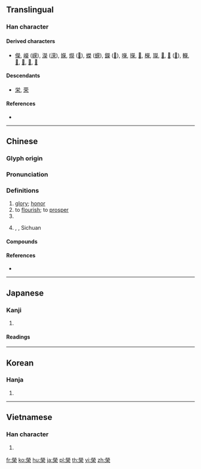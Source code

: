 {{character info/new}}
{{also|荣|栄}}

==Translingual==
{{Han simplified forms|榮|栄|荣}}

===Han character===
{{Han char|rn=75|rad=木|as=10|sn=14|four=99904|canj=FFBD|ids=⿱𤇾木(GJKV),⿱𤇾朩(HT)}}

====Derived characters====
* [[儝]], [[嶸]] ([[嵘]]), [[濚]] ([[溁]]), [[嬫]], [[爃]] ([[𫞡]]), [[蠑]] ([[蝾]]), [[鑅]] ([[𨪪]]), [[㘇]], [[㩞]], [[𠓐]], [[𣞁]], [[𤪤]], [[𦆱]], [[𦾵]] ([[𦴇]]), [[𨏍]], [[𫮴]], [[𬄾]], [[𬧘]], [[𬷷]]

====Descendants====
* [[栄]], [[荣]]

====References====
* {{Han ref|kx=0544.170|dkj=15273|dj=0932.010|hdz=21269.080|uh=69AE|ud=27054|bh=BA61|bd=47713}}

----

==Chinese==
{{zh-forms|s=荣|alt=栄:calligraphic variant}}

===Glyph origin===
{{Han etym}}

===Pronunciation===
{{zh-pron
|m=róng
|c=wing4
|h=pfs=yùng
|md=
|mn=êng
|w=
|mc=y
|oc=y
|cat=n,v,pn
}}

===Definitions===
{{zh-hanzi}}

# [[glory]]; [[honor]]
# to [[flourish]]; to [[prosper]]
# {{surname|lang=zh}}
# {{zh-div|縣}} {{w|Rong County, Sichuan|Rong County}}, {{w|Zigong}}, Sichuan

====Compounds====
{{zh-der|榮寵|榮達|榮光|榮歸|榮華|榮獲|榮枯|榮利|榮名|榮任|榮辱|榮升|榮退|榮銜|榮幸|榮耀|榮膺|榮譽|榮譽軍人|富貴榮華|光榮|尊榮|國家榮譽|共榮辱|哀榮|恩榮宴|夫貴妻榮|偷榮|引以為榮|向榮|得失榮枯|夫榮妻顯|夫榮妻貴|南榮|安富尊榮|光榮榜|晝錦榮歸|殊榮|朝榮夕滅|榮登|榮民節|榮名及親|榮顯|朝榮夕斃|榮譽學位|榮民|敷榮|榮宗耀祖|朝榮夕悴|欣欣向榮|浮榮|榮悴|榮祿|榮行|盛衰榮枯|死生榮辱|榮譽市民|盛衰榮辱|朝榮暮落|生榮死哀|枯榮|榮身|榮問|榮華富貴|榮諧伉儷|榮辱與共|榮譽榜|榮膺鶚薦|榮譽勛章|晝錦之榮|春榮|敝屣尊榮|繁榮|貪冒榮寵|雖敗猶榮|耀祖榮宗|虛榮|飛榮|貪榮慕利|鮮榮|衣錦榮歸|賣國求榮|衣錦之榮|顯榮|繁榮昌盛|賣主求榮|貪榮冒寵|虛榮心|賣友求榮|繁榮富強|顯祖榮宗}}

====References====
* {{thcwdq}}

----

==Japanese==
{{ja-kanji forms|栄|榮}}

===Kanji===
{{ja-kanji|grade=|rs=木10|style=ky|shin=栄}}

# {{defn|lang=ja|sort=木10}}

====Readings====
{{ja-readings|goon=[[よう]] (yō)|kanon=[[えい]] (ei)|kun=[[さかえる]] (sakaeru), [[はえ]] (hae)}}

----

==Korean==

===Hanja===
{{ko-hanja|hangeul=영|eumhun=영화 영, 명예 영, 피 영|rv=yeong|mr=yŏng|y=yeng}}

# {{defn|lang=ko|sort=木10}}

----

==Vietnamese==

===Han character===
{{vi-hantu|[[vinh]], [[vang]], [[vành]], [[vểnh]], [[vênh]], [[vanh]], [[văng]]|rs=木10}}

# {{defn|lang=vi|sort=木10}}

[[fr:榮]]
[[ko:榮]]
[[hu:榮]]
[[ja:榮]]
[[pl:榮]]
[[th:榮]]
[[vi:榮]]
[[zh:榮]]